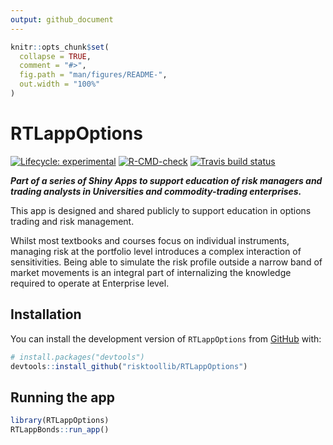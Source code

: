 ```yaml
---
output: github_document
---
```


<!-- README.md is generated from README.Rmd. Please edit that file -->

```r
knitr::opts_chunk$set(
  collapse = TRUE,
  comment = "#>",
  fig.path = "man/figures/README-",
  out.width = "100%"
)
```

# RTLappOptions

<!-- badges: start -->
[![Lifecycle: experimental](https://img.shields.io/badge/lifecycle-experimental-orange.svg)](https://lifecycle.r-lib.org/articles/stages.html#experimental)
[![R-CMD-check](https://github.com/risktoollib/RTLappOptions/workflows/R-CMD-check/badge.svg)](https://github.com/risktoollib/RTLappOptions/actions)
[![Travis build status](https://travis-ci.com/risktoollib/RTLappOptions.svg?branch=master)](https://travis-ci.com/risktoollib/RTLappOptions)
<!-- badges: end -->

***Part of a series of Shiny Apps to support education of risk managers and trading analysts in Universities and commodity-trading enterprises.***

This app is designed and shared publicly to support education in options trading and risk management. 

Whilst most textbooks and courses focus on individual instruments, managing risk at the portfolio level introduces a complex interaction of sensitivities. Being able to simulate the risk profile outside a narrow band of market movements is an integral part of internalizing the knowledge required to operate at Enterprise level.

## Installation

You can install the development version of `RTLappOptions` from [GitHub](https://github.com/) with:

```r
# install.packages("devtools")
devtools::install_github("risktoollib/RTLappOptions")
```

## Running the app

```r
library(RTLappOptions)
RTLappBonds::run_app()
```

